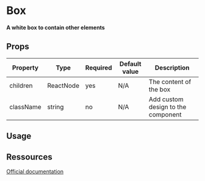 
<Meta title="Elements/Box" />

# Box

**A white box to contain other elements**

## Props

| Property  | Type      | Required | Default value | Description                        |
| --------- | --------- | -------- | ------------- | ---------------------------------- |
| children  | ReactNode | yes      | N/A           | The content of the box             |
| className | string    | no       | N/A           | Add custom design to the component |

## Usage

<Canvas>
  <Story id="elements-box--text-box" name="TextBox"/>
</Canvas>

<Canvas>
  <Story id="elements-box--form-elements-box" name="FormElementsBox"/>
</Canvas>

## Ressources

[Official documentation](https://bulma.io/documentation/elements/box/)
